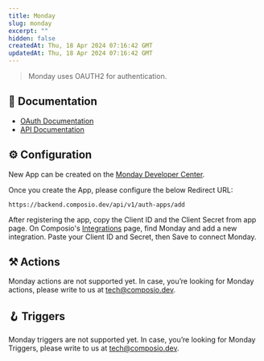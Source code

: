 ```yaml
---
title: Monday
slug: monday
excerpt: ""
hidden: false
createdAt: Thu, 18 Apr 2024 07:16:42 GMT
updatedAt: Thu, 18 Apr 2024 07:16:42 GMT
--- 
```

> Monday uses OAUTH2 for authentication.
## 📔 Documentation

- [OAuth Documentation](https://developer.monday.com/apps/docs/oauth)
- [API Documentation](https://developer.monday.com/apps/docs/mondayapi)

## ⚙️ Configuration

<Tip>New App can be created on the [Monday Developer Center](https://composio-squad.monday.com/apps/manage?placement=dev_center).</Tip>

Once you create the App, please configure the below Redirect URL:


```
https://backend.composio.dev/api/v1/auth-apps/add
```

After registering the app, copy the Client ID and the Client Secret from app page. On Composio's [Integrations](https://app.composio.dev/apps) page, find Monday and add a new integration. Paste your Client ID and Secret, then Save to connect Monday.


## ⚒️ Actions

Monday actions are not supported yet. In case, you’re looking for Monday actions, please write to us at tech@composio.dev.

## 🪝 Triggers

Monday triggers are not supported yet. In case, you’re looking for Monday Triggers, please write to us at tech@composio.dev.
